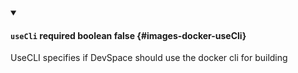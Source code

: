 
<details className="config-field" data-expandable="false" open>
<summary>

#### `useCli` <span class="config-field-required" data-required="false">required</span> <span class="config-field-type">boolean</span> <span class="config-field-default">false</span> <span class="config-field-enum"></span> {#images-docker-useCli}

UseCLI specifies if DevSpace should use the docker cli for building

</summary>



</details>
